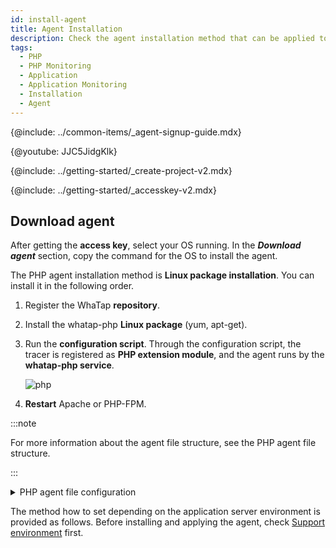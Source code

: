 ```yaml
---
id: install-agent
title: Agent Installation
description: Check the agent installation method that can be applied to the application server that runs in the PHP environment.
tags:
  - PHP
  - PHP Monitoring
  - Application
  - Application Monitoring
  - Installation
  - Agent
---
```



{@include: ../common-items/_agent-signup-guide.mdx}   

{@youtube: JJC5JidgKlk}

{@include: ../getting-started/_create-project-v2.mdx} 

{@include: ../getting-started/_accesskey-v2.mdx} 

## Download agent

After getting the **access key**, select your OS running. In the **_Download agent_** section, copy the command for the OS to install the agent.

The PHP agent installation method is **Linux package installation**. You can install it in the following order.

1.  Register the WhaTap **repository**.

2.  Install the whatap-php **Linux package** (yum, apt-get).

3.  Run the **configuration script**. Through the configuration script, the tracer is registered as **PHP extension module**, and the agent runs by the **whatap-php service**.

    ![php](https://img.whatap.io/media/images/php.png)

4.  **Restart** Apache or PHP-FPM.

:::note

For more information about the agent file structure, see the PHP agent file structure.

:::

<details>
<summary>PHP agent file configuration</summary>

The PHP agent file consists of the tracer that extracts data for application monitoring and transfers the data to the WhaTap collection server, the agent that transfers the collected data to the server, and the installation script file that dynamically applies both tracer and agent.

-   _whatap\_`X.Y.Z`.so_

    This library is added as a PHP extension module that has been registered as a tracer to collect data and send the collected data to the agent. The extension modules are classified for each PHP API version and Zend Thread Safe support. Examples are as follows: 

    -   _whatap_zts_20041225.so_  

        PHP 5.2, Zend Thread safe enable

    -   _whatap_20041225.so_

        PHP 5.2, Non Thread Safe 

-   _whatap-php(whatap_php)_

    This program transfers the data delivered from the agent or tracer to UDP, to the collection server.

-   _/etc/init.d/whatap-php_

    Service script file.

-   _whatap_php_

    Service execution file.

-   _whatap.ini_

    In this file, the settings of the PHP extension module that collects data of the application server, the collection server address, and the project access key of the server are entered.

-   _template.ini_ 

    The template file is copied when creating _whatap.ini_.

-   _whatap-install-`yyyymmdd`.log_

    Log file generated during installation. The default storage path is _/usr/whata/php/logs_. The files are created by date. Only the logs for 7 days are kept by default.

-   _whatap-boot-`yyyymmdd`.log_

    Agent log file. The default storage path is _/usr/whata/php/logs_. The files are created by date. Only the logs for 7 days are kept by default.

-   _install.sh_

    Installation script. Proceed with the whatap-php service installation by installing the PHP extension module (_whatap.so_) to Apache or PHP-FPM. For more information, see [the following](agent-troubleshooting#extension-modul-manual-setting).

-   _WhaTap.php (sample.php)_

    API reference class (_/usr/whatap/php/lib/WhaTap.php_) to be used in the PHP source code, and the example source file (_sample.php_)

</details>

The method how to set depending on the application server environment is provided as follows. Before installing and applying the agent, check [Support environment](supported-spec) first.

<DocCardList/>
